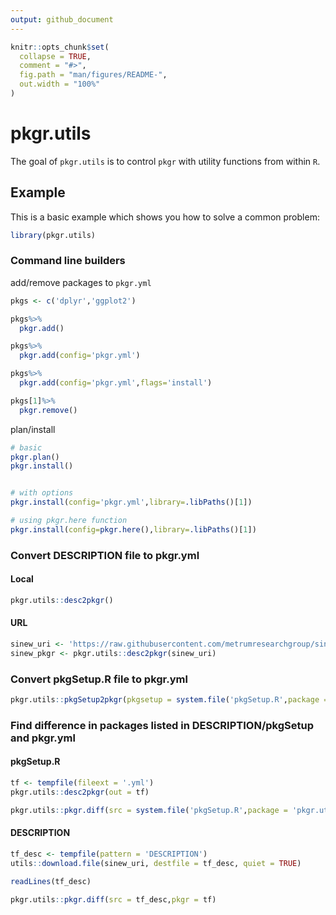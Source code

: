 ```yaml
---
output: github_document
---
```


<!-- README.md is generated from README.Rmd. Please edit that file -->

```r
knitr::opts_chunk$set(
  collapse = TRUE,
  comment = "#>",
  fig.path = "man/figures/README-",
  out.width = "100%"
)
```
# pkgr.utils

<!-- badges: start -->
<!-- badges: end -->

The goal of `pkgr.utils` is to control `pkgr` with utility functions from within `R`.

## Example

This is a basic example which shows you how to solve a common problem:

```r
library(pkgr.utils)
```

### Command line builders

add/remove packages to `pkgr.yml`

```r
pkgs <- c('dplyr','ggplot2')

pkgs%>%
  pkgr.add()

pkgs%>%
  pkgr.add(config='pkgr.yml')

pkgs%>%
  pkgr.add(config='pkgr.yml',flags='install')

pkgs[1]%>%
  pkgr.remove()
```

plan/install

```r
# basic
pkgr.plan()
pkgr.install()


# with options
pkgr.install(config='pkgr.yml',library=.libPaths()[1])

# using pkgr.here function
pkgr.install(config=pkgr.here(),library=.libPaths()[1])

```

### Convert DESCRIPTION file to pkgr.yml

#### Local

```r
pkgr.utils::desc2pkgr()
```

#### URL

```r
sinew_uri <- 'https://raw.githubusercontent.com/metrumresearchgroup/sinew/master/DESCRIPTION'
sinew_pkgr <- pkgr.utils::desc2pkgr(sinew_uri)
```

### Convert pkgSetup.R file to pkgr.yml

```r
pkgr.utils::pkgSetup2pkgr(pkgsetup = system.file('pkgSetup.R',package = 'pkgr.utils'))
```

### Find difference in packages listed in DESCRIPTION/pkgSetup and pkgr.yml

#### pkgSetup.R

```r
tf <- tempfile(fileext = '.yml')
pkgr.utils::desc2pkgr(out = tf)

pkgr.utils::pkgr.diff(src = system.file('pkgSetup.R',package = 'pkgr.utils'),pkgr = tf)
```

#### DESCRIPTION

```r
tf_desc <- tempfile(pattern = 'DESCRIPTION')
utils::download.file(sinew_uri, destfile = tf_desc, quiet = TRUE)

readLines(tf_desc)
```

```r
pkgr.utils::pkgr.diff(src = tf_desc,pkgr = tf)
```
